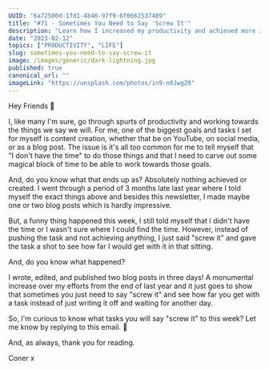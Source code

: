 ```yaml
---
UUID: "6a72500d-1fd1-4b46-97f9-6f0662537489"
title: "#71 - Sometimes You Need to Say 'Screw It'"
description: "Learn how I increased my productivity and achieved more in 3 days than in 3 months by saying 'screw it' and giving the task a shot."
date: "2023-02-12"
topics: ["PRODUCTIVITY", "LIFE"]
slug: sometimes-you-need-to-say-screw-it
image: /images/generic/dark-lightning.jpg
published: true
canonical_url: ""
imageLink: "https://unsplash.com/photos/in9-n0JwgZ0"
---
```


Hey Friends 👋

I, like many I'm sure, go through spurts of productivity and working towards the things we say we will. For me, one of the biggest goals and tasks I set for myself is content creation, whether that be on YouTube, on social media, or as a blog post. The issue is it's all too common for me to tell myself that "I don't have the time" to do those things and that I need to carve out some magical block of time to be able to work towards those goals.

And, do you know what that ends up as? Absolutely nothing achieved or created. I went through a period of 3 months late last year where I told myself the exact things above and besides this newsletter, I made maybe one or two blog posts which is hardly impressive.

But, a funny thing happened this week, I still told myself that I didn't have the time or I wasn't sure where I could find the time. However, instead of pushing the task and not achieving anything, I just said "screw it" and gave the task a shot to see how far I would get with it in that sitting.

And, do you know what happened?

I wrote, edited, and published two blog posts in three days! A monumental increase over my efforts from the end of last year and it just goes to show that sometimes you just need to say "screw it" and see how far you get with a task instead of just writing it off and waiting for another day.

So, I'm curious to know what tasks you will say "screw it" to this week? Let me know by replying to this email. 📧

And, as always, thank you for reading.

Coner x
